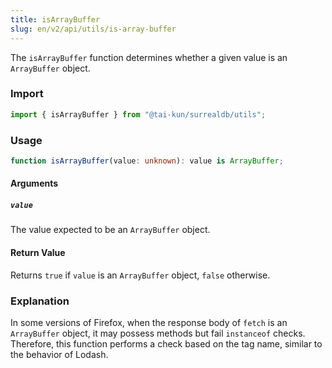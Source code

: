 ```yaml
---
title: isArrayBuffer
slug: en/v2/api/utils/is-array-buffer
---
```


The `isArrayBuffer` function determines whether a given value is an `ArrayBuffer` object.

### Import

```ts
import { isArrayBuffer } from "@tai-kun/surrealdb/utils";
```

### Usage

```ts
function isArrayBuffer(value: unknown): value is ArrayBuffer;
```

#### Arguments

##### `value`

The value expected to be an `ArrayBuffer` object.

#### Return Value

Returns `true` if `value` is an `ArrayBuffer` object, `false` otherwise.

### Explanation

In some versions of Firefox, when the response body of `fetch` is an `ArrayBuffer` object, it may possess methods but fail `instanceof` checks. Therefore, this function performs a check based on the tag name, similar to the behavior of Lodash.
